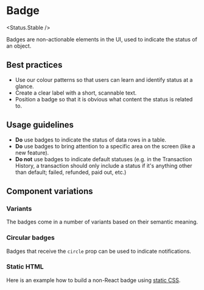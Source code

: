 
# Badge

<Status.Stable />

Badges are non-actionable elements in the UI, used to indicate the status of an object.

<Story id="components-badge--base" />
<Props />

## Best practices

- Use our colour patterns so that users can learn and identify status at a glance.
- Create a clear label with a short, scannable text.
- Position a badge so that it is obvious what content the status is related to.

## Usage guidelines

- **Do** use badges to indicate the status of data rows in a table.
- **Do** use badges to bring attention to a specific area on the screen (like a
  new feature).
- **Do not** use badges to indicate default statuses (e.g. in the Transaction History, a transaction should only include a status if it's anything other than default; failed, refunded, paid out, etc.)

## Component variations

### Variants

The badges come in a number of variants based on their semantic meaning.

<Story id="components-badge--variants" />

### Circular badges

Badges that receive the `circle` prop can be used to indicate notifications.

<Story id="components-badge--circular" />

### Static HTML

Here is an example how to build a non-React badge using [static CSS](Advanced/Static-CSS).

<Story id="components-badge--static" />
